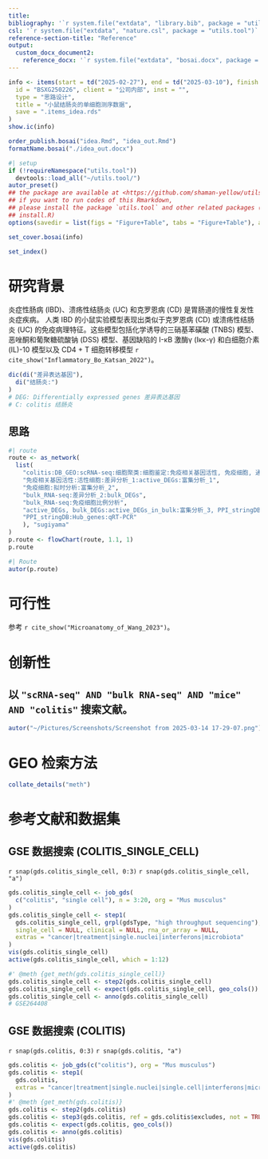 ```yaml
---
title: 
bibliography: '`r system.file("extdata", "library.bib", package = "utils.tool")`'
csl: '`r system.file("extdata", "nature.csl", package = "utils.tool")`'
reference-section-title: "Reference"
output:
  custom_docx_document2:
    reference_docx: '`r system.file("extdata", "bosai.docx", package = "utils.tool")`'
---
```



```r
info <- items(start = td("2025-02-27"), end = td("2025-03-10"), finish = td("2025-03-17"),
  id = "BSXG250226", client = "公司内部", inst = "",
  type = "思路设计",
  title = "小鼠结肠炎的单细胞测序数据",
  save = ".items_idea.rds"
)
show.ic(info)

order_publish.bosai("idea.Rmd", "idea_out.Rmd")
formatName.bosai("./idea_out.docx")
```

```r
#| setup
if (!requireNamespace("utils.tool"))
  devtools::load_all("~/utils.tool/")
autor_preset()
## the package are available at <https://github.com/shaman-yellow/utils.tool>
## if you want to run codes of this Rmarkdown,
## please install the package `utils.tool` and other related packages (run
## install.R)
options(savedir = list(figs = "Figure+Table", tabs = "Figure+Table"), autor_asis = F)
```

```r
set_cover.bosai(info)
```

```r
set_index()
```

# 研究背景 {#abstract}

炎症性肠病 (IBD)、溃疡性结肠炎 (UC) 和克罗恩病 (CD) 是胃肠道的慢性复发性炎症疾病。
人类 IBD 的小鼠实验模型表现出类似于克罗恩病 (CD) 或溃疡性结肠炎 (UC) 的免疫病理特征。这些模型包括化学诱导的三硝基苯磺酸 (TNBS) 模型、恶唑酮和葡聚糖硫酸钠 (DSS) 模型、基因缺陷的 I-κB 激酶γ (Iκκ-γ) 和白细胞介素 (IL)-10 模型以及 CD4 + T 细胞转移模型 `r cite_show("Inflammatory_Bo_Katsan_2022")`。

```r
dic(di("差异表达基因"),
  di("结肠炎:")
)
# DEG: Differentially expressed genes 差异表达基因
# C: colitis 结肠炎

```

## 思路 {#introduction}

```r
#| route
route <- as_network(
  list(
    "colitis:DB_GEO:scRNA-seq:细胞聚类:细胞鉴定:免疫相关基因活性, 免疫细胞, 通讯分析",
    "免疫相关基因活性:活性细胞:差异分析_1:active_DEGs:富集分析_1",
    "免疫细胞:拟时分析:富集分析_2",
    "bulk_RNA-seq:差异分析_2:bulk_DEGs",
    "bulk_RNA-seq:免疫细胞比例分析",
    "active_DEGs, bulk_DEGs:active_DEGs_in_bulk:富集分析_3, PPI_stringDB",
    "PPI_stringDB:Hub_genes:qRT-PCR"
    ), "sugiyama"
)
p.route <- flowChart(route, 1.1, 1)
p.route
```

```r
#| Route
autor(p.route)
```

# 可行性 {#methods}

参考 `r cite_show("Microanatomy_of_Wang_2023")`。

# 创新性 {#results}

## 以 `"scRNA-seq" AND "bulk RNA-seq" AND "mice" AND "colitis"` 搜索文献。

```r
autor("~/Pictures/Screenshots/Screenshot from 2025-03-14 17-29-07.png")
```

# GEO 检索方法

```r
collate_details("meth")
```

# 参考文献和数据集 {#workflow}

## GSE 数据搜索 (COLITIS_SINGLE_CELL)

`r snap(gds.colitis_single_cell, 0:3)`
`r snap(gds.colitis_single_cell, "a")`

```r
gds.colitis_single_cell <- job_gds(
  c("colitis", "single cell"), n = 3:20, org = "Mus musculus"
)
gds.colitis_single_cell <- step1(
  gds.colitis_single_cell, grpl(gdsType, "high throughput sequencing"), 
  single_cell = NULL, clinical = NULL, rna_or_array = NULL,
  extras = "cancer|treatment|single.nuclei|interferons|microbiota"
)
vis(gds.colitis_single_cell)
active(gds.colitis_single_cell, which = 1:12)

#' @meth {get_meth(gds.colitis_single_cell)}
gds.colitis_single_cell <- step2(gds.colitis_single_cell)
gds.colitis_single_cell <- expect(gds.colitis_single_cell, geo_cols())
gds.colitis_single_cell <- anno(gds.colitis_single_cell)
# GSE264408
```

## GSE 数据搜索 (COLITIS)

`r snap(gds.colitis, 0:3)`
`r snap(gds.colitis, "a")`

```r
gds.colitis <- job_gds(c("colitis"), org = "Mus musculus")
gds.colitis <- step1(
  gds.colitis,
  extras = "cancer|treatment|single.nuclei|single.cell|interferons|microbiota|treated|Inhibit"
)
#' @meth {get_meth(gds.colitis)}
gds.colitis <- step2(gds.colitis)
gds.colitis <- step3(gds.colitis, ref = gds.colitis$excludes, not = TRUE)
gds.colitis <- expect(gds.colitis, geo_cols())
gds.colitis <- anno(gds.colitis)
vis(gds.colitis)
active(gds.colitis)
```

